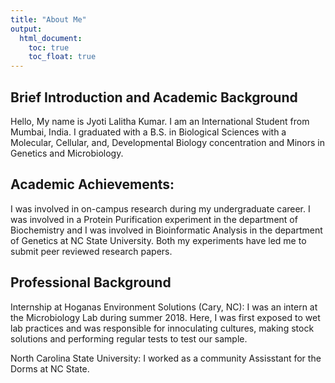 ```yaml
---
title: "About Me"
output: 
  html_document:
    toc: true
    toc_float: true
---
```


## Brief Introduction and Academic Background

Hello, My name is Jyoti Lalitha Kumar. I am an International Student from Mumbai, India. I graduated with a B.S. in Biological Sciences with a Molecular, Cellular, and, Developmental Biology concentration and Minors in Genetics and Microbiology. 

## Academic Achievements:

I was involved in on-campus research during my undergraduate career. I was involved in a Protein Purification experiment in the department of Biochemistry and I was involved in Bioinformatic Analysis in the department of Genetics at NC State University. Both my experiments have led me to submit peer reviewed research papers.

## Professional Background

Internship at Hoganas Environment Solutions (Cary, NC): I was an intern at the Microbiology Lab during summer 2018. Here, I was first exposed to wet lab practices and was responsible for innoculating cultures, making stock solutions and performing regular tests to test our sample. 

North Carolina State University: I worked as a community Assisstant for the Dorms at NC State. 

